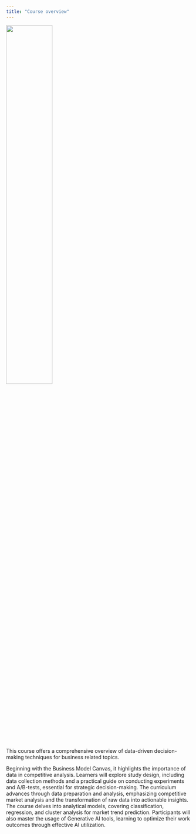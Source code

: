 ```yaml
---
title: "Course overview"
---
```


![](/images/logo.png){width="50%"}


This course offers a comprehensive overview of data-driven decision-making techniques for business related topics. 

Beginning with the Business Model Canvas, it highlights the importance of data in competitive analysis. Learners will explore study design, including data collection methods and a practical guide on conducting experiments and A/B-tests, essential for strategic decision-making. The curriculum advances through data preparation and analysis, emphasizing competitive market analysis and the transformation of raw data into actionable insights. The course delves into analytical models, covering classification, regression, and cluster analysis for market trend prediction. Participants will also master the usage of Generative AI tools, learning to optimize their work outcomes through effective AI utilization. 